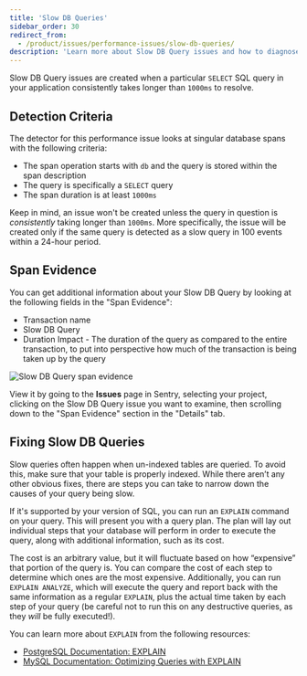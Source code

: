 ```yaml
---
title: 'Slow DB Queries'
sidebar_order: 30
redirect_from:
  - /product/issues/performance-issues/slow-db-queries/
description: 'Learn more about Slow DB Query issues and how to diagnose and fix them.'
---
```


Slow DB Query issues are created when a particular `SELECT` SQL query in your application consistently takes longer than `1000ms` to resolve.

## Detection Criteria

The detector for this performance issue looks at singular database spans with the following criteria:

- The span operation starts with `db` and the query is stored within the span description
- The query is specifically a `SELECT` query
- The span duration is at least `1000ms`

Keep in mind, an issue won't be created unless the query in question is _consistently_ taking longer than `1000ms`. More specifically, the issue will be created only if the same query is detected as a slow query
in 100 events within a 24-hour period.

## Span Evidence

You can get additional information about your Slow DB Query by looking at the following fields in the "Span Evidence":

- Transaction name
- Slow DB Query
- Duration Impact - The duration of the query as compared to the entire transaction, to put into perspective how much of the transaction is being taken up by the query

![Slow DB Query span evidence](span-evidence.png)

View it by going to the **Issues** page in Sentry, selecting your project, clicking on the Slow DB Query issue you want to examine, then scrolling down to the "Span Evidence" section in the "Details" tab.

## Fixing Slow DB Queries

Slow queries often happen when un-indexed tables are queried. To avoid this, make sure that your table is properly indexed. While there aren’t any other obvious fixes, there are steps you can take to narrow down the causes of your query being slow.

If it's supported by your version of SQL, you can run an `EXPLAIN` command on your query. This will present you with a query plan. The plan will lay out individual steps that your database will perform in order to execute the query, along with additional information, such as its cost. 

The cost is an arbitrary value, but it will fluctuate based on how “expensive” that portion of the query is. You can compare the cost of each step to determine which ones are the most expensive. Additionally, you can run `EXPLAIN ANALYZE`, which will execute the query and report back with the same information as a regular `EXPLAIN`, plus the actual time taken by each step of your query (be careful not to run this on any destructive queries, as they _will_ be fully executed!).

You can learn more about `EXPLAIN` from the following resources:

- [PostgreSQL Documentation: EXPLAIN](https://www.postgresql.org/docs/current/sql-explain.html)
- [MySQL Documentation: Optimizing Queries with EXPLAIN](https://dev.mysql.com/doc/refman/8.0/en/using-explain.html)

